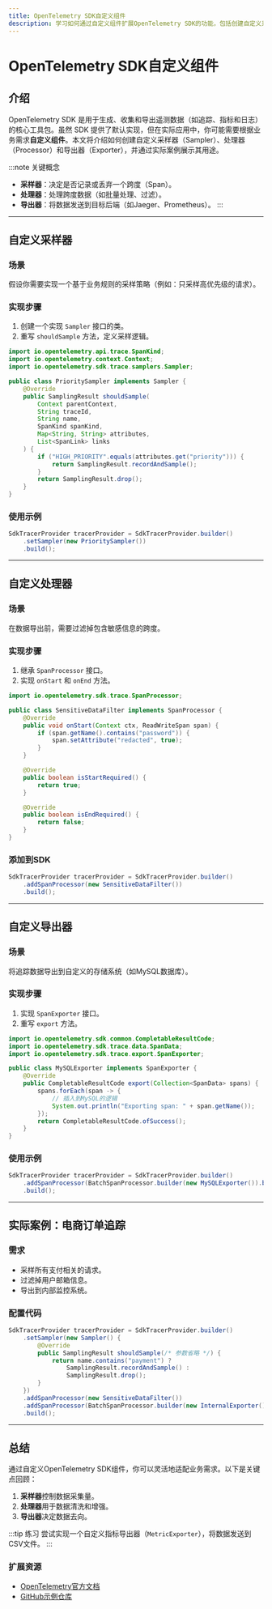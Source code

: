 ```yaml
---
title: OpenTelemetry SDK自定义组件
description: 学习如何通过自定义组件扩展OpenTelemetry SDK的功能，包括创建自定义采样器、处理器和导出器。
---
```


# OpenTelemetry SDK自定义组件

## 介绍

OpenTelemetry SDK 是用于生成、收集和导出遥测数据（如追踪、指标和日志）的核心工具包。虽然 SDK 提供了默认实现，但在实际应用中，你可能需要根据业务需求**自定义组件**。本文将介绍如何创建自定义采样器（Sampler）、处理器（Processor）和导出器（Exporter），并通过实际案例展示其用途。

:::note 关键概念
- **采样器**：决定是否记录或丢弃一个跨度（Span）。
- **处理器**：处理跨度数据（如批量处理、过滤）。
- **导出器**：将数据发送到目标后端（如Jaeger、Prometheus）。
:::

---

## 自定义采样器

### 场景
假设你需要实现一个基于业务规则的采样策略（例如：只采样高优先级的请求）。

### 实现步骤
1. 创建一个实现 `Sampler` 接口的类。
2. 重写 `shouldSample` 方法，定义采样逻辑。

```java
import io.opentelemetry.api.trace.SpanKind;
import io.opentelemetry.context.Context;
import io.opentelemetry.sdk.trace.samplers.Sampler;

public class PrioritySampler implements Sampler {
    @Override
    public SamplingResult shouldSample(
        Context parentContext,
        String traceId,
        String name,
        SpanKind spanKind,
        Map<String, String> attributes,
        List<SpanLink> links
    ) {
        if ("HIGH_PRIORITY".equals(attributes.get("priority"))) {
            return SamplingResult.recordAndSample();
        }
        return SamplingResult.drop();
    }
}
```

### 使用示例
```java
SdkTracerProvider tracerProvider = SdkTracerProvider.builder()
    .setSampler(new PrioritySampler())
    .build();
```

---

## 自定义处理器

### 场景
在数据导出前，需要过滤掉包含敏感信息的跨度。

### 实现步骤
1. 继承 `SpanProcessor` 接口。
2. 实现 `onStart` 和 `onEnd` 方法。

```java
import io.opentelemetry.sdk.trace.SpanProcessor;

public class SensitiveDataFilter implements SpanProcessor {
    @Override
    public void onStart(Context ctx, ReadWriteSpan span) {
        if (span.getName().contains("password")) {
            span.setAttribute("redacted", true);
        }
    }

    @Override
    public boolean isStartRequired() {
        return true;
    }

    @Override
    public boolean isEndRequired() {
        return false;
    }
}
```

### 添加到SDK
```java
SdkTracerProvider tracerProvider = SdkTracerProvider.builder()
    .addSpanProcessor(new SensitiveDataFilter())
    .build();
```

---

## 自定义导出器

### 场景
将追踪数据导出到自定义的存储系统（如MySQL数据库）。

### 实现步骤
1. 实现 `SpanExporter` 接口。
2. 重写 `export` 方法。

```java
import io.opentelemetry.sdk.common.CompletableResultCode;
import io.opentelemetry.sdk.trace.data.SpanData;
import io.opentelemetry.sdk.trace.export.SpanExporter;

public class MySQLExporter implements SpanExporter {
    @Override
    public CompletableResultCode export(Collection<SpanData> spans) {
        spans.forEach(span -> {
            // 插入到MySQL的逻辑
            System.out.println("Exporting span: " + span.getName());
        });
        return CompletableResultCode.ofSuccess();
    }
}
```

### 使用示例
```java
SdkTracerProvider tracerProvider = SdkTracerProvider.builder()
    .addSpanProcessor(BatchSpanProcessor.builder(new MySQLExporter()).build())
    .build();
```

---

## 实际案例：电商订单追踪

### 需求
- 采样所有支付相关的请求。
- 过滤掉用户邮箱信息。
- 导出到内部监控系统。

### 配置代码
```java
SdkTracerProvider tracerProvider = SdkTracerProvider.builder()
    .setSampler(new Sampler() {
        @Override
        public SamplingResult shouldSample(/* 参数省略 */) {
            return name.contains("payment") ? 
                SamplingResult.recordAndSample() : 
                SamplingResult.drop();
        }
    })
    .addSpanProcessor(new SensitiveDataFilter())
    .addSpanProcessor(BatchSpanProcessor.builder(new InternalExporter()).build())
    .build();
```

---

## 总结

通过自定义OpenTelemetry SDK组件，你可以灵活地适配业务需求。以下是关键点回顾：
1. **采样器**控制数据采集量。
2. **处理器**用于数据清洗和增强。
3. **导出器**决定数据去向。

:::tip 练习
尝试实现一个自定义指标导出器（`MetricExporter`），将数据发送到CSV文件。
:::

### 扩展资源
- [OpenTelemetry官方文档](https://opentelemetry.io/docs/)
- [GitHub示例仓库](https://github.com/open-telemetry/opentelemetry-java)